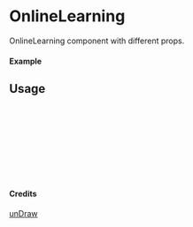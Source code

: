 
<Meta of={OnlineLearning} title="unDraw/OnlineLearning" />

# OnlineLearning

OnlineLearning component with different props.

#### Example

<Canvas of={OnlineLearning.Primary} />

## Usage

```ts
import { OnlineLearning } from "yadl-ui";

const Example = () => {
  return (
      <OnlineLearning />
  );
};

export default Example;
```

#### Credits
[unDraw](https://undraw.co/illustrations)
